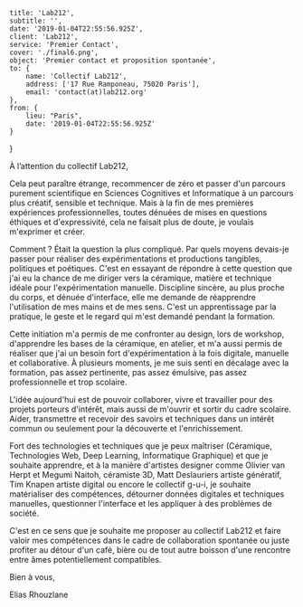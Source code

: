     title: 'Lab212',
    subtitle: '',
    date: '2019-01-04T22:55:56.925Z',
    client: 'Lab212',
    service: 'Premier Contact',
    cover: './final6.png',
    object: 'Premier contact et proposition spontanée',
    to: {
        name: 'Collectif Lab212',
        address: ['17 Rue Ramponeau, 75020 Paris'],
        email: 'contact(at)lab212.org'
    },
    from: {
        lieu: "Paris",
        date: '2019-01-04T22:55:56.925Z'
    }
}

À l’attention du collectif Lab212,

Cela peut paraître étrange, recommencer de zéro et passer d'un parcours purement scientifique en Sciences Cognitives et Informatique à un parcours plus créatif, sensible et technique. Mais à la fin de mes premières expériences professionnelles, toutes dénuées de mises en questions éthiques et d'expressivité, cela ne faisait plus de doute, je voulais m'exprimer et créer.

Comment ? Était la question la plus compliqué. Par quels moyens devais-je passer pour réaliser des expérimentations et productions tangibles, politiques et poétiques. C'est en essayant de répondre à cette question que j'ai eu la chance de me diriger vers la céramique, matière et technique idéale pour l'expérimentation manuelle. Discipline sincère, au plus proche du corps, et dénuée d'interface, elle me demande de réapprendre l'utilisation de mes mains et de mes sens. C'est un apprentissage par la pratique, le geste et le regard qui m'est demandé pendant la formation.

Cette initiation m'a permis de me confronter au design, lors de workshop, d'apprendre les bases de la céramique, en atelier, et m'a aussi permis de réaliser que j'ai un besoin fort d'expérimentation à la fois digitale, manuelle et collaborative. À plusieurs moments, je me suis senti en décalage avec la formation, pas assez pertinente, pas assez émulsive, pas assez professionnelle et trop scolaire.

L'idée aujourd'hui est de pouvoir collaborer, vivre et travailler pour des projets porteurs d'intérêt, mais aussi de m'ouvrir et sortir du cadre scolaire. Aider, transmettre et recevoir des savoirs et techniques dans un intérêt commun ou seulement pour la découverte et l'enrichissement.

Fort des technologies et techniques que je peux maîtriser (Céramique, Technologies Web, Deep Learning, Informatique Graphique) et que je souhaite apprendre, et à la manière d'artistes designer comme Olivier van Herpt et Megumi Naitoh, céramiste 3D, Matt Deslauriers artiste génératif, Tim Knapen artiste digital ou encore le collectif g-u-i, je souhaite matérialiser des compétences, détourner données digitales et techniques manuelles, questionner l'interface et les appliquer à des problèmes de société.

C'est en ce sens que je souhaite me proposer au collectif Lab212 et faire valoir mes compétences dans le cadre de collaboration spontanée ou juste profiter au détour d'un café, bière ou de tout autre boisson d'une rencontre entre âmes potentiellement compatibles.

Bien à vous,

Elias Rhouzlane
